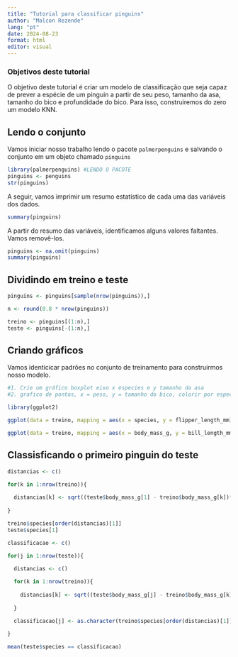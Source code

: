 ---
title: "Tutorial para classificar pinguins"
author: "Malcon Rezende"
lang: "pt"
date: 2024-08-23
format: html
editor: visual
---

### Objetivos deste tutorial

O objetivo deste tutorial é criar um modelo de classificação que seja capaz de prever a espécie de um pinguin a partir de seu peso, tamanho da asa, tamanho do bico e profundidade do bico. Para isso, construiremos do zero um modelo KNN.

## Lendo o conjunto

Vamos iniciar nosso trabalho lendo o pacote `palmerpenguins` e salvando o conjunto em um objeto chamado `pinguins`

```{r}

library(palmerpenguins) #LENDO O PACOTE
pinguins <- penguins
str(pinguins)

```

A seguir, vamos imprimir um resumo estatístico de cada uma das variáveis dos dados.

```{r}
summary(pinguins)
```

A partir do resumo das variáveis, identificamos alguns valores faltantes. Vamos removê-los.

```{r}
pinguins <- na.omit(pinguins)
summary(pinguins)
```

## Dividindo em treino e teste

```{r}
pinguins <- pinguins[sample(nrow(pinguins)),]

n <- round(0.8 * nrow(pinguins))

treino <- pinguins[(1:n),]
teste <- pinguins[-(1:n),]
```

## Criando gráficos

Vamos identicicar padrões no conjunto de treinamento para construirmos nosso modelo.

```{r}

#1. Crie um gráfico boxplot eixo x especies e y tamanho da asa
#2. grafico de pontos, x = peso, y = tamanho do bico, colorir por especie

library(ggplot2)

ggplot(data = treino, mapping = aes(x = species, y = flipper_length_mm)) + geom_boxplot() + theme_minimal()+ labs(x = "ESPECIES", y = "TAMANHO DA ASA", color = "ESPECIES")

```

```{r}

ggplot(data = treino, mapping = aes(x = body_mass_g, y = bill_length_mm, color = species)) + geom_point() + theme_minimal() + labs(x = "PESO", y = "TAMANHO DO BICO", color = "ESPECIES")

```

## Classisficando o primeiro pinguin do teste

```{r}

distancias <- c()

for(k in 1:nrow(treino)){
  
  distancias[k] <- sqrt((teste$body_mass_g[1] - treino$body_mass_g[k])**2 + (teste$bill_length_mm[1] - treino$bill_length_mm[k])**2) 
  
}

treino$species[order(distancias)[1]]
teste$species[1]
```

```{r}

classificacao <- c()

for(j in 1:nrow(teste)){
  
  distancias <- c()

  for(k in 1:nrow(treino)){
  
    distancias[k] <- sqrt((teste$body_mass_g[j] - treino$body_mass_g[k])**2 + (teste$bill_length_mm[j] - treino$bill_length_mm[k])**2) 
  
  }

  classificacao[j] <- as.character(treino$species[order(distancias)[1]])
  
}

mean(teste$species == classificacao)
```
